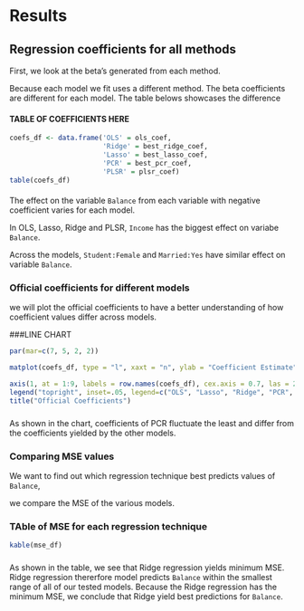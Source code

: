 # Results

## Regression coefficients for all methods
First, we look at the beta's generated from each method.

Because each model we fit uses a different method. The beta coefficients are different for each model. The table belows showcases the difference

#### TABLE OF COEFFICIENTS HERE
```r
coefs_df <- data.frame('OLS' = ols_coef,
                       'Ridge' = best_ridge_coef,
                       'Lasso' = best_lasso_coef,
                       'PCR' = best_pcr_coef,
                       'PLSR' = plsr_coef)
table(coefs_df)
```
####

The effect on the variable `Balance` from each variable with negative coefficient varies for each model. 

In OLS, Lasso, Ridge and PLSR, `Income` has the biggest effect on variabe `Balance`.   

Across the models, `Student:Female` and `Married:Yes` have similar effect on variable `Balance`.

### Official coefficients for different models

we will plot the official coefficients to have a better understanding of how coefficient values differ across models.

###LINE CHART
``` r
par(mar=c(7, 5, 2, 2))

matplot(coefs_df, type = "l", xaxt = "n", ylab = "Coefficient Estimate", col = c(1:5))

axis(1, at = 1:9, labels = row.names(coefs_df), cex.axis = 0.7, las = 2)
legend("topright", inset=.05, legend=c("OLS", "Lasso", "Ridge", "PCR", "PLSR"), pch=1, col=c(1:5), horiz=FALSE, bty = "n")
title("Official Coefficients")
```
###

As shown in the chart,  coefficients of PCR fluctuate the least and differ from the coefficients yielded by the other models. 

### Comparing MSE values 
We want to find out which regression technique best predicts 
values of `Balance`, 

we compare the MSE of the various models.

### TAble of MSE for each regression  technique
```r
kable(mse_df)
```

###

As shown in the table, we see that  Ridge regression yields minimum MSE.  Ridge regression thererfore model predicts `Balance` within the smallest range of all of our tested models. Because the Ridge regression has the minimum MSE, we conclude that Ridge yield best predictions for `Balance`.



